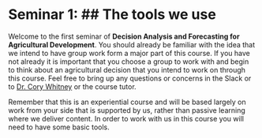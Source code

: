 # Seminar 1: ## The tools we use {#tools} 
<!-- use the {#tools} syntax to create a label that can be referenced with [Tools we use](#tools) -->

Welcome to the first seminar of **Decision Analysis and Forecasting for Agricultural Development**. You should already be familiar with the idea that we intend to have group work form a major part of this course. If you have not already it is important that you choose a group to work with and begin to think about an agricultural decision that you intend to work on through this course. Feel free to bring up any questions or concerns in the Slack or to [Dr. Cory Whitney](mailto:cory.whitney@uni-bonn.de?subject=[Seminar_4]%20Decision%20Analysis%20Lecture) or the course tutor.

Remember that this is an experiential course and will be based largely on work from your side that is supported by us, rather than passive learning where we deliver content. In order to work with us in this course you will need to have some basic tools.

<!-- remake and embed youtube video on tools from the R course -->